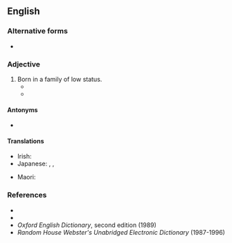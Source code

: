 {{also|lowborn}}

==English==

===Alternative forms===
* {{l|en|lowborn}}

===Adjective===
{{en-adj|head=[[low]]-[[born]]}}

# Born in a family of low status.
#* {{RQ:Landon Ethel Churchill|page=234|volume=III|passage="The shame of refusing to meet you!—from the shame of meeting an equal I might," said Kingston, tauntingly; "but it is absurd to be challenged by my hired servant—a '''low-born''' nobody!"}}
#* {{RQ:Shakespeare Winter's Tale|4|4|text=This is the prettiest '''low-born''' lass that ever<br>Ran on the green-sward.}}

====Antonyms====
* {{l|en|high-born}}

====Translations====
{{trans-top|born of humble parentage}}
* Irish: {{t|ga|anuasal}}
* Japanese: {{t+|ja|賎しい|tr=iyashii}}, {{t+|ja|下賎|alt=下賎な|tr=gesen na}}, {{t|ja|チープな|tr=chīpu na}}
{{trans-mid}}
* Maori: {{t|mi|tautauhea}}
{{trans-bottom}}

===References===
* {{R:OneLook}}
* {{R:Dictionary.com|lowborn}}
* ''Oxford English Dictionary'', second edition (1989)
* ''Random House Webster's Unabridged Electronic Dictionary'' (1987-1996)